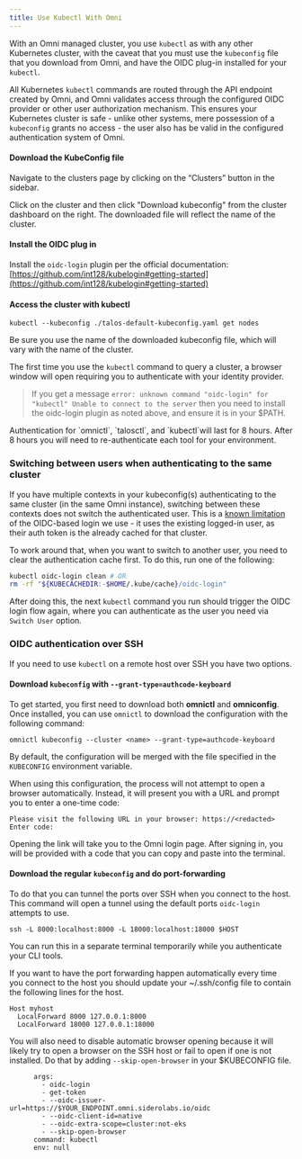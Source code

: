 ```yaml
---
title: Use Kubectl With Omni
---
```


With an Omni managed cluster, you use `kubectl` as with any other Kubernetes cluster, with the caveat that you must use the `kubeconfig` file that you download from Omni, and have the OIDC plug-in installed for your `kubectl`.

All Kubernetes `kubectl` commands are routed through the API endpoint created by Omni, and Omni validates access through the configured OIDC provider or other user authorization mechanism. This ensures your Kubernetes cluster is safe - unlike other systems, mere possession of a `kubeconfig` grants no access - the user also has be valid in the configured authentication system of Omni.

#### Download the KubeConfig file <a href="#download-the-kubeconfig-file" id="download-the-kubeconfig-file"></a>

Navigate to the clusters page by clicking on the “Clusters” button in the sidebar.

Click on the cluster and then click "Download  kubeconfig" from the cluster dashboard on the right. The downloaded file will reflect the name of the cluster.

#### Install the OIDC plug in <a href="#install-the-oidc-plug-in" id="install-the-oidc-plug-in"></a>

Install the `oidc-login` plugin per the official documentation: [https://github.com/int128/kubelogin#getting-started](https://github.com/int128/kubelogin#getting-started)

#### Access the cluster with kubectl <a href="#access-the-cluster-with-kubectl" id="access-the-cluster-with-kubectl"></a>

```
kubectl --kubeconfig ./talos-default-kubeconfig.yaml get nodes
```

Be sure you use the name of the downloaded kubeconfig file, which will vary with the name of the cluster.

The first time you use the `kubectl` command to query a cluster, a browser window will open requiring you to authenticate with your identity provider.

> If you get a message `error: unknown command "oidc-login" for "kubectl" Unable to connect to the server` then you need to install the oidc-login plugin as noted above, and ensure it is in your $PATH.

<Info>
Authentication for `omnictl`, `talosctl`, and `kubectl`will last for 8 hours. After 8 hours you will need to re-authenticate each tool for your environment.
</Info>

### Switching between users when authenticating to the same cluster

If you have multiple contexts in your kubeconfig(s) authenticating to the same cluster (in the same Omni instance), switching between these contexts does not switch the authenticated user. This is a [known limitation](https://github.com/int128/kubelogin/issues/29) of the OIDC-based login we use - it uses the existing logged-in user, as their auth token is the already cached for that cluster.

To work around that, when you want to switch to another user, you need to clear the authentication cache first. To do this, run one of the following:

```bash
kubectl oidc-login clean # OR
rm -rf "${KUBECACHEDIR:-$HOME/.kube/cache}/oidc-login"
```

After doing this, the next `kubectl` command you run should trigger the OIDC login flow again, where you can authenticate as the user you need via `Switch User` option.

### OIDC authentication over SSH <a href="#oidc-authentication-over-ssh" id="oidc-authentication-over-ssh"></a>

If you need to use `kubectl` on a remote host over SSH you have two options.

#### Download `kubeconfig` with `--grant-type=authcode-keyboard`

To get started, you first need to download both **omnictl** and **omniconfig**. Once installed, you can use `omnictl` to download the configuration with the following command:

```
omnictl kubeconfig --cluster <name> --grant-type=authcode-keyboard
```

By default, the configuration will be merged with the file specified in the `KUBECONFIG` environment variable.

When using this configuration, the process will not attempt to open a browser automatically. Instead, it will present you with a URL and prompt you to enter a one-time code:

```
Please visit the following URL in your browser: https://<redacted>
Enter code:
```

Opening the link will take you to the Omni login page. After signing in, you will be provided with a code that you can copy and paste into the terminal.

#### Download the regular `kubeconfig` and do port-forwarding

To do that you can tunnel the ports over SSH when you connect to the host. This command will open a tunnel using the default ports `oidc-login` attempts to use.

```
ssh -L 8000:localhost:8000 -L 18000:localhost:18000 $HOST
```

You can run this in a separate terminal temporarily while you authenticate your CLI tools.

If you want to have the port forwarding happen automatically every time you connect to the host you should update your \~/.ssh/config file to contain the following lines for the host.

```
Host myhost
  LocalForward 8000 127.0.0.1:8000
  LocalForward 18000 127.0.0.1:18000
```

You will also need to disable automatic browser opening because it will likely try to open a browser on the SSH host or fail to open if one is not installed. Do that by adding `--skip-open-browser` in your $KUBECONFIG file.

```
      args:
        - oidc-login
        - get-token
        - --oidc-issuer-url=https://$YOUR_ENDPOINT.omni.siderolabs.io/oidc
        - --oidc-client-id=native
        - --oidc-extra-scope=cluster:not-eks
        - --skip-open-browser
      command: kubectl
      env: null
```
